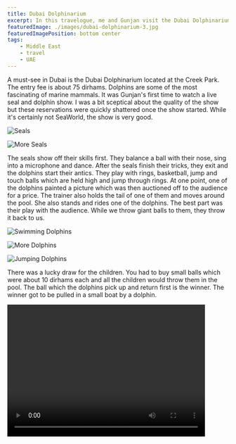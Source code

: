 ```yaml
---
title: Dubai Dolphinarium
excerpt: In this travelogue, me and Gunjan visit the Dubai Dolphinarium.
featuredImage: ./images/dubai-dolphinarium-3.jpg
featuredImagePosition: bottom center
tags:
    - Middle East
    - travel
    - UAE
---
```


A must-see in Dubai is the Dubai Dolphinarium located at the Creek Park. The entry fee is about 75 dirhams. Dolphins are
some of the most fascinating of marine mammals. It was Gunjan's first time to watch a live seal and dolphin show. I was
a bit sceptical about the quality of the show but these reservations were quickly shattered once the show started. While
it's certainly not SeaWorld, the show is very good.

![Seals](./images/dubai-dolphinarium-1.jpg)

![More Seals](./images/dubai-dolphinarium-2.jpg)

The seals show off their skills first. They balance a ball with their nose, sing into a microphone and dance. After the
seals finish their tricks, they exit and the dolphins start their antics. They play with rings, basketball, jump and
touch balls which are held high and jump through rings. At one point, one of the dolphins painted a picture which was
then auctioned off to the audience for a price. The trainer also holds the tail of one of them and moves around the
pool. She also stands and rides one of the dolphins. The best part was their play with the audience. While we throw
giant balls to them, they throw it back to us.

![Swimming Dolphins](./images/dubai-dolphinarium-3.jpg)

![More Dolphins](./images/dubai-dolphinarium-4.jpg)

![Jumping Dolphins](./images/dubai-dolphinarium-5.jpg)

There was a lucky draw for the children. You had to buy small balls which were about 10 dirhams each and all the
children would throw them in the pool. The ball which the dolphins pick up and return first is the winner. The winner
got to be pulled in a small boat by a dolphin.

<Video src="https://www.youtube.com/embed/sUo_fI09GKI" title="Dubai Dolphinarium" width="450" height="300" />
